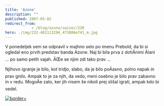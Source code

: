 ```yaml
---
title: 'Azone'
description: ""
published: 2007-05-02
redirect_from: 
            - /blog/azone/swizec/220
hero: ./img/232-481113294_473886ef41_m.jpg
---
```


V ponedeljek sem se odpravil v majhno selo po imenu Prebold, da bi si ogledal eno prvih predstav banda Azone. Naj bi bila prva z dotiÄnimi Älani ... po samo petih vajah. ÄŒe se njim zdi tako prav ...

Njihovo igranje je bilo, kot tridjo, slabo, da je bilo poÄasno, polno napak in prav gnilo. Ampak to je za njih, da vedo, meni osebno je bilo prav zabavno in v redu. MogoÄe zato, ker jih nisem še nikoli prej slišal igrati, ampak kdo bi vedel.

[![](./img/232-481113294_473886ef41_m.jpg "border=")](http://flickr.com/photos/7280946@N06/481113294/in/set-72157600167409474/)
